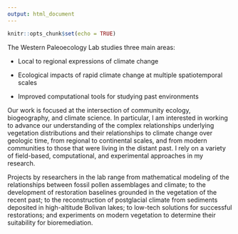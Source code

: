 ```yaml
---
output: html_document
---
```


```r
knitr::opts_chunk$set(echo = TRUE)
```

The Western Paleoecology Lab studies three main areas:

-   Local to regional expressions of climate change

-   Ecological impacts of rapid climate change at multiple spatiotemporal scales

-   Improved computational tools for studying past environments

Our work is focused at the intersection of community ecology, biogeography, and climate science. In particular, I am interested in working to advance our understanding of the complex relationships underlying vegetation distributions and their relationships to climate change over geologic time, from regional to continental scales, and from modern communities to those that were living in the distant past. I rely on a variety of field-based, computational, and experimental approaches in my research.

Projects by researchers in the lab range from mathematical modeling of the relationships between fossil pollen assemblages and climate; to the development of restoration baselines grounded in the vegetation of the recent past; to the reconstruction of postglacial climate from sediments deposited in high-altitude Bolivan lakes; to low-tech solutions for successful restorations; and experiments on modern vegetation to determine their suitability for bioremediation.
